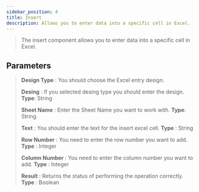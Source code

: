 ```yaml
---
sidebar_position: 4
title: Insert
description: Allows you to enter data into a specific cell in Excel.
---
```

> The insert component allows you to enter data into a specific cell in Excel.

## Parameters

> **Design Type** : You should choose the Excel entry design.
>
> **Desing** : If you selected desing type you should enter the design. **Type**: String
>
> **Sheet Name** : Enter the Sheet Name you want to work with. **Type**: String
>
> **Text** : You should enter the text for the insert excel cell. **Type** : String
>
> **Row Number** : You need to enter the row number you want to add. **Type** : Integer
>
> **Column Number** : You need to enter the column number you want to add. **Type** : Integer
>
> **Result** : Returns the status of performing the operation correctly. **Type** : Boolean
